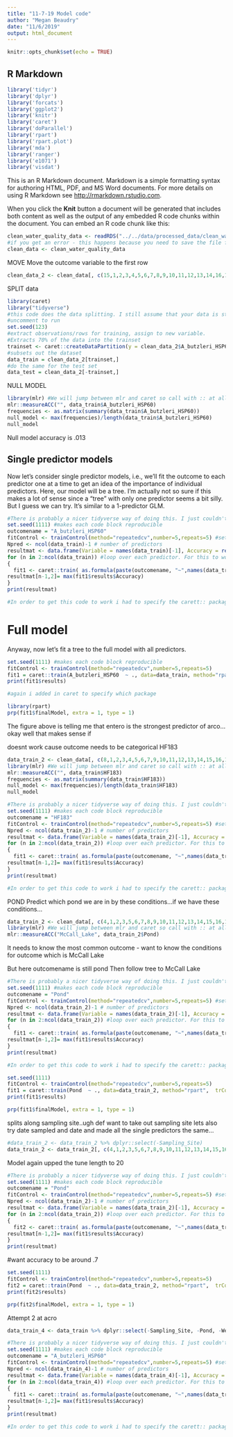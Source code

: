 ```yaml
---
title: "11-7-19 Model code"
author: "Megan Beaudry"
date: "11/6/2019"
output: html_document
---
```


```r
knitr::opts_chunk$set(echo = TRUE)
```

## R Markdown
```r
library('tidyr')
library('dplyr')
library('forcats')
library('ggplot2')
library('knitr')
library('caret')
library('doParallel')
library('rpart')
library('rpart.plot')
library('mda')
library('ranger')
library('e1071')
library('visdat')
```

This is an R Markdown document. Markdown is a simple formatting syntax for authoring HTML, PDF, and MS Word documents. For more details on using R Markdown see <http://rmarkdown.rstudio.com>.

When you click the **Knit** button a document will be generated that includes both content as well as the output of any embedded R code chunks within the document. You can embed an R code chunk like this:

```r
clean_water_quality_data <- readRDS("../../data/processed_data/clean_water_quality_data.rds")
#if you get an error - this happens because you need to save the file first cause it refers to a relative path 
clean_data <- clean_water_quality_data
```

MOVE
Move the outcome variable to the first row
```r
clean_data_2 <- clean_data[, c(15,1,2,3,4,5,6,7,8,9,10,11,12,13,14,16,17,18,19,20,21,22,23,24)]
```


SPLIT data
```r

library(caret)
library("tidyverse")
#this code does the data splitting. I still assume that your data is stored in the `d` object.
#uncomment to run
set.seed(123)
#extract observations/rows for training, assign to new variable. 
#Extracts 70% of the data into the trainset
trainset <- caret::createDataPartition(y = clean_data_2$A_butzleri_HSP60, p = 0.7, list = FALSE)
#subsets out the dataset
data_train = clean_data_2[trainset,] 
#do the same for the test set
data_test = clean_data_2[-trainset,] 
```
NULL MODEL
```r
library(mlr) #We will jump between mlr and caret so call with :: at all times. 
mlr::measureACC("", data_train$A_butzleri_HSP60)
frequencies <- as.matrix(summary(data_train$A_butzleri_HSP60))
null_model <- max(frequencies)/length(data_train$A_butzleri_HSP60)
null_model
```
Null model accuracy is .013

## Single predictor models

Now let's consider single predictor models, i.e., we'll fit the outcome to each predictor one at a time to get an idea of the importance of individual predictors. Here, our model will be a tree. I'm actually not so sure if this makes a lot of sense since a "tree" with only one predictor seems a bit silly. But I guess we can try. It's similar to a 1-predictor GLM. 

```r
#There is probably a nicer tidyverse way of doing this. I just couldn't think of it, so did it this way.
set.seed(1111) #makes each code block reproducible
outcomename = "A_butzleri_HSP60"
fitControl <- trainControl(method="repeatedcv",number=5,repeats=5) #setting CV method for caret
Npred <- ncol(data_train)-1 # number of predictors
resultmat <- data.frame(Variable = names(data_train)[-1], Accuracy = rep(0,Npred)) #store performance for each variable
for (n in 2:ncol(data_train)) #loop over each predictor. For this to work, outcome must be in 1st column
{
  fit1 <- caret::train( as.formula(paste(outcomename, "~",names(data_train)[n])) , data = data_train, method = "rpart", trControl = fitControl, na.action = na.pass, tuneLength = 10)
resultmat[n-1,2]= max(fit1$results$Accuracy)  
}
print(resultmat)

#In order to get this code to work i had to specify the carett:: package
```


# Full model

Anyway, now let's fit a tree to the full model with all predictors. 

```r
set.seed(1111) #makes each code block reproducible
fitControl <- trainControl(method="repeatedcv",number=5,repeats=5) 
fit1 = caret::train(A_butzleri_HSP60  ~ ., data=data_train, method="rpart",  trControl = fitControl, na.action = na.pass, tuneLength = 10) 
print(fit1$results)

#again i added in caret to specify which package
```



```r
library(rpart)
prp(fit1$finalModel, extra = 1, type = 1)

```

The figure above is telling me that entero is the strongest predictor of arco...okay well that makes sense
if 

doesnt work cause outcome needs to be categorical
HF183
```r
data_train_2 <- clean_data[, c(8,1,2,3,4,5,6,7,9,10,11,12,13,14,15,16,17,18,19,20,21,22,23,24)]
library(mlr) #We will jump between mlr and caret so call with :: at all times. 
mlr::measureACC("", data_train$HF183)
frequencies <- as.matrix(summary(data_train$HF183))
null_model <- max(frequencies)/length(data_train$HF183)
null_model
```
```r


#There is probably a nicer tidyverse way of doing this. I just couldn't think of it, so did it this way.
set.seed(1111) #makes each code block reproducible
outcomename = "HF183"
fitControl <- trainControl(method="repeatedcv",number=5,repeats=5) #setting CV method for caret
Npred <- ncol(data_train_2)-1 # number of predictors
resultmat <- data.frame(Variable = names(data_train_2)[-1], Accuracy = rep(0,Npred)) #store performance for each variable
for (n in 2:ncol(data_train_2)) #loop over each predictor. For this to work, outcome must be in 1st column
{
  fit1 <- caret::train( as.formula(paste(outcomename, "~",names(data_train_2)[n])) , data = data_train_2, method = "rpart", trControl = fitControl, na.action = na.pass, tuneLength = 10)
resultmat[n-1,2]= max(fit1$results$Accuracy)  
}
print(resultmat)

#In order to get this code to work i had to specify the carett:: package
```


POND
Predict which pond we are in by these conditions...if we have these conditions...
```r
data_train_2 <- clean_data[, c(4,1,2,3,5,6,7,8,9,10,11,12,13,14,15,16,17,18,19,20,21,22,23,24)]
library(mlr) #We will jump between mlr and caret so call with :: at all times. 
mlr::measureACC("McCall_Lake", data_train_2$Pond)

```
It needs to know the most common outcome - want to know the conditions for outcome which is McCall Lake


But here outcomename is still pond
Then follow tree to McCall Lake
```r


#There is probably a nicer tidyverse way of doing this. I just couldn't think of it, so did it this way.
set.seed(1111) #makes each code block reproducible
outcomename = "Pond"
fitControl <- trainControl(method="repeatedcv",number=5,repeats=5) #setting CV method for caret
Npred <- ncol(data_train_2)-1 # number of predictors
resultmat <- data.frame(Variable = names(data_train_2)[-1], Accuracy = rep(0,Npred)) #store performance for each variable
for (n in 2:ncol(data_train_2)) #loop over each predictor. For this to work, outcome must be in 1st column
{
  fit1 <- caret::train( as.formula(paste(outcomename, "~",names(data_train_2)[n])) , data = data_train_2, method = "rpart", trControl = fitControl, na.action = na.pass, tuneLength = 10)
resultmat[n-1,2]= max(fit1$results$Accuracy)  
}
print(resultmat)

#In order to get this code to work i had to specify the carett:: package
```
```r
set.seed(1111)
fitControl <- trainControl(method="repeatedcv",number=5,repeats=5) 
fit1 = caret::train(Pond  ~ ., data=data_train_2, method="rpart",  trControl = fitControl, na.action = na.pass, tuneLength = 10) 
print(fit1$results)
```


```r
prp(fit1$finalModel, extra = 1, type = 1)
```
splits along sampling site..ugh
def want to take out sampling site
lets also try date sampled and date and made all the single predictors the same...
```r
#data_train_2 <- data_train_2 %>% dplyr::select(-Sampling_Site)
data_train_2 <- data_train_2[, c(4,1,2,3,5,6,7,8,9,10,11,12,13,14,15,16,17,18,19,20,21,22,23,24)]
```

Model again
upped the tune length to 20
```r
#There is probably a nicer tidyverse way of doing this. I just couldn't think of it, so did it this way.
set.seed(1111) #makes each code block reproducible
outcomename = "Pond"
fitControl <- trainControl(method="repeatedcv",number=5,repeats=5) #setting CV method for caret
Npred <- ncol(data_train_2)-1 # number of predictors
resultmat <- data.frame(Variable = names(data_train_2)[-1], Accuracy = rep(0,Npred)) #store performance for each variable
for (n in 2:ncol(data_train_2)) #loop over each predictor. For this to work, outcome must be in 1st column
{
  fit2 <- caret::train( as.formula(paste(outcomename, "~",names(data_train_2)[n])) , data = data_train_2, method = "rpart", trControl = fitControl, na.action = na.pass, tuneLength = 20)
resultmat[n-1,2]= max(fit1$results$Accuracy)  
}
print(resultmat)
```
#want accuracy to be around .7
```r
set.seed(1111)
fitControl <- trainControl(method="repeatedcv",number=5,repeats=5) 
fit2 = caret::train(Pond  ~ ., data=data_train_2, method="rpart",  trControl = fitControl, na.action = na.pass, tuneLength = 20) 
print(fit2$results)
```

```r
prp(fit2$finalModel, extra = 1, type = 1)
```

Attempt 2 at acro 
```r
data_train_4 <- data_train %>% dplyr::select(-Sampling_Site, -Pond, -Week, -Sample_ID, -Date, -Date_Sampled, -Rainfall)
```



```r
#There is probably a nicer tidyverse way of doing this. I just couldn't think of it, so did it this way.
set.seed(1111) #makes each code block reproducible
outcomename = "A_butzleri_HSP60"
fitControl <- trainControl(method="repeatedcv",number=5,repeats=5) #setting CV method for caret
Npred <- ncol(data_train_4)-1 # number of predictors
resultmat <- data.frame(Variable = names(data_train_4)[-1], Accuracy = rep(0,Npred)) #store performance for each variable
for (n in 2:ncol(data_train_4)) #loop over each predictor. For this to work, outcome must be in 1st column
{
  fit1 <- caret::train( as.formula(paste(outcomename, "~",names(data_train_4)[n])) , data = data_train_4, method = "rpart", trControl = fitControl, na.action = na.pass, tuneLength = 10)
resultmat[n-1,2]= max(fit1$results$Accuracy)  
}
print(resultmat)

#In order to get this code to work i had to specify the carett:: package
```



